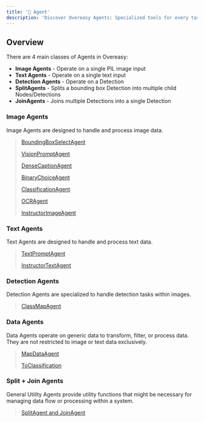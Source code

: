 ```yaml
---
title: '🤖 Agent'
description: 'Discover Overeasy Agents: Specialized tools for every task.'
---
```


## Overview

There are 4 main classes of Agents in Overeasy: 
 - **Image Agents** - Operate on a single PIL image input
 - **Text Agents** - Operate on a single text input
 - **Detection Agents** - Operate on a Detection
 - **SplitAgents** - Splits a bounding box Detection into multiple child Nodes/Detections
 - **JoinAgents** - Joins multiple Detections into a single Detection


### Image Agents

Image Agents are designed to handle and process image data.

> [BoundingBoxSelectAgent]()
> 
> [VisionPromptAgent]()
> 
> [DenseCaptionAgent]()
> 
> [BinaryChoiceAgent]()
> 
> [ClassificationAgent]()
> 
> [OCRAgent]()
> 
> [InstructorImageAgent]()

### Text Agents

Text Agents are designed to handle and process text data.

> [TextPromptAgent]()
> 
> [InstructorTextAgent]()

### Detection Agents

Detection Agents are specialized to handle detection tasks within images.

> [ClassMapAgent]()

### Data Agents

Data Agents operate on generic data to transform, filter, or process data. They are not restricted to image or text data exclusively.

> [MapDataAgent]()
> 
> [ToClassification]()

### Split + Join Agents

General Utility Agents provide utility functions that might be necessary for managing data flow or processing within a system.

> [SplitAgent and JoinAgent]()
